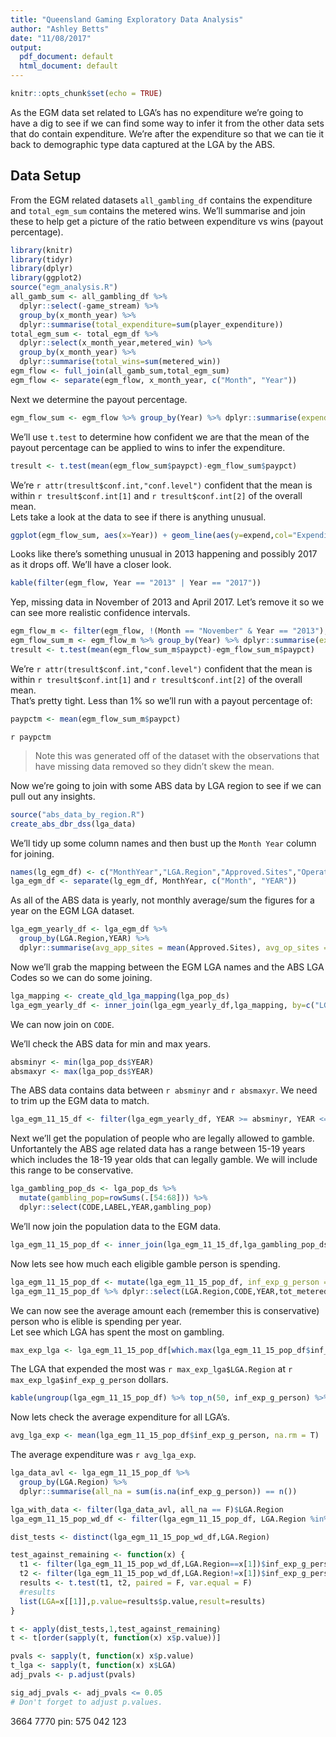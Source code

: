 ```yaml
---
title: "Queensland Gaming Exploratory Data Analysis"
author: "Ashley Betts"
date: "11/08/2017"
output:
  pdf_document: default
  html_document: default
---
```


```r
knitr::opts_chunk$set(echo = TRUE)
```

As the EGM data set related to LGA's has no expenditure we're going to have a dig to see if we can find some way to infer it from the other data sets that do contain expenditure. We're after the expenditure so that we can tie it back to demographic type data captured at the LGA by the ABS.

## Data Setup
From the EGM related datasets `all_gambling_df` contains the expenditure and `total_egm_sum` contains the metered wins. We'll summarise and join these to help get a picture of the ratio between expenditure vs wins (payout percentage).
```r
library(knitr)
library(tidyr)
library(dplyr)
library(ggplot2)
source("egm_analysis.R")
all_gamb_sum <- all_gambling_df %>%
  dplyr::select(-game_stream) %>% 
  group_by(x_month_year) %>%
  dplyr::summarise(total_expenditure=sum(player_expenditure))
total_egm_sum <- total_egm_df %>%
  dplyr::select(x_month_year,metered_win) %>%
  group_by(x_month_year) %>%
  dplyr::summarise(total_wins=sum(metered_win))
egm_flow <- full_join(all_gamb_sum,total_egm_sum)
egm_flow <- separate(egm_flow, x_month_year, c("Month", "Year"))
```
Next we determine the payout percentage.
```r
egm_flow_sum <- egm_flow %>% group_by(Year) %>% dplyr::summarise(expend=sum(total_expenditure, na.rm = T),pay=sum(total_wins, na.rm=T),paypct=pay/expend)
```
We'll use `t.test` to determine how confident we are that the mean of the payout percentage can be applied to wins to infer the expenditure.
```r
tresult <- t.test(mean(egm_flow_sum$paypct)-egm_flow_sum$paypct)
```
We're `r attr(tresult$conf.int,"conf.level")` confident that the mean is within `r tresult$conf.int[1]` and `r tresult$conf.int[2]` of the overall mean.  
Lets take a look at the data to see if there is anything unusual.
```r
ggplot(egm_flow_sum, aes(x=Year)) + geom_line(aes(y=expend,col="Expenditure", group=1)) + geom_line(aes(y=pay, col="Winnings", group=1)) + scale_color_manual("",breaks=c("Expenditure", "Winnings"), values=c("red","blue"))
```
Looks like there's something unusual in 2013 happening and possibly 2017 as it drops off. We'll have a closer look.
```r
kable(filter(egm_flow, Year == "2013" | Year == "2017"))
```

Yep, missing data in November of 2013 and April 2017. Let's remove it so we can see more realistic confidence intervals.
```r
egm_flow_m <- filter(egm_flow, !(Month == "November" & Year == "2013"), !(Month == "April" & Year == "2017"))
egm_flow_sum_m <- egm_flow_m %>% group_by(Year) %>% dplyr::summarise(expend=sum(total_expenditure, na.rm = T),pay=sum(total_wins, na.rm=T),paypct=pay/expend)
tresult <- t.test(mean(egm_flow_sum_m$paypct)-egm_flow_sum_m$paypct)
```
We're `r attr(tresult$conf.int,"conf.level")` confident that the mean is within `r tresult$conf.int[1]` and `r tresult$conf.int[2]` of the overall mean.  
That's pretty tight. Less than 1% so we'll run with a payout percentage of:
```r
paypctm <- mean(egm_flow_sum_m$paypct)
```
`r paypctm`

> Note this was generated off of the dataset with the observations that have missing data removed so they didn't skew the mean.

Now we're going to join with some ABS data by LGA region to see if we can pull out any insights.

```r
source("abs_data_by_region.R")
create_abs_dbr_dss(lga_data)
```
We'll tidy up some column names and then bust up the `Month Year` column for joining.
```r
names(lg_egm_df) <- c("MonthYear","LGA.Region","Approved.Sites","Operational.Sites","Approved.EGMs", "Operational.EGMs", "Metered.Win")
lga_egm_df <- separate(lg_egm_df, MonthYear, c("Month", "YEAR"))
```
As all of the ABS data is yearly, not monthly average/sum the figures for a year on the EGM LGA dataset.
```r
lga_egm_yearly_df <- lga_egm_df %>%
  group_by(LGA.Region,YEAR) %>% 
  dplyr::summarise(avg_app_sites = mean(Approved.Sites), avg_op_sites = mean(Operational.Sites), avg_app_egms = mean(Approved.EGMs), avg_op_egms = mean(Operational.EGMs), tot_metered_win = sum(Metered.Win), tot_inf_expend = tot_metered_win / paypctm)
```
Now we'll grab the mapping between the EGM LGA names and the ABS LGA Codes so we can do some joining.
```r
lga_mapping <- create_qld_lga_mapping(lga_pop_ds)
lga_egm_yearly_df <- inner_join(lga_egm_yearly_df,lga_mapping, by=c("LGA.Region"="LABEL"))
```
We can now join on `CODE`. 

We'll check the ABS data for min and max years.
```r
absminyr <- min(lga_pop_ds$YEAR)
absmaxyr <- max(lga_pop_ds$YEAR)
```
The ABS data contains data between `r absminyr` and `r absmaxyr`. We need to trim up the EGM data to match.
```r
lga_egm_11_15_df <- filter(lga_egm_yearly_df, YEAR >= absminyr, YEAR <= absmaxyr)
```
Next we'll get the population of people who are legally allowed to gamble. Unfortantely the ABS age related data has a range between 15-19 years which includes the 18-19 year olds that can legally gamble. We will include this range to be conservative.

```r
lga_gambling_pop_ds <- lga_pop_ds %>%
  mutate(gambling_pop=rowSums(.[54:68])) %>% 
  dplyr::select(CODE,LABEL,YEAR,gambling_pop)
```
We'll now join the population data to the EGM data.
```r
lga_egm_11_15_pop_df <- inner_join(lga_egm_11_15_df,lga_gambling_pop_ds)
```
Now lets see how much each eligible gamble person is spending.
```r
lga_egm_11_15_pop_df <- mutate(lga_egm_11_15_pop_df, inf_exp_g_person = tot_inf_expend / gambling_pop)
lga_egm_11_15_pop_df %>% dplyr::select(LGA.Region,CODE,YEAR,tot_metered_win,tot_inf_expend,inf_exp_g_person)
```
We can now see the average amount each (remember this is conservative) person who is elible is spending per year.  
Let see which LGA has spent the most on gambling.
```r
max_exp_lga <- lga_egm_11_15_pop_df[which.max(lga_egm_11_15_pop_df$inf_exp_g_person),]
```
The LGA that expended the most was `r max_exp_lga$LGA.Region` at `r max_exp_lga$inf_exp_g_person` dollars.
```r
kable(ungroup(lga_egm_11_15_pop_df) %>% top_n(50, inf_exp_g_person) %>% dplyr::select(LGA.Region, YEAR, inf_exp_g_person) %>% arrange(desc(inf_exp_g_person)))
```
Now lets check the average expenditure for all LGA's.
```r
avg_lga_exp <- mean(lga_egm_11_15_pop_df$inf_exp_g_person, na.rm = T)
```

The average expenditure was `r avg_lga_exp`.

```r
lga_data_avl <- lga_egm_11_15_pop_df %>% 
  group_by(LGA.Region) %>% 
  dplyr::summarise(all_na = sum(is.na(inf_exp_g_person)) == n())

lga_with_data <- filter(lga_data_avl, all_na == F)$LGA.Region
lga_egm_11_15_pop_wd_df <- filter(lga_egm_11_15_pop_df, LGA.Region %in% lga_with_data)

dist_tests <- distinct(lga_egm_11_15_pop_wd_df,LGA.Region)

test_against_remaining <- function(x) {
  t1 <- filter(lga_egm_11_15_pop_wd_df,LGA.Region==x[1])$inf_exp_g_person
  t2 <- filter(lga_egm_11_15_pop_wd_df,LGA.Region!=x[1])$inf_exp_g_person
  results <- t.test(t1, t2, paired = F, var.equal = F)
  #results
  list(LGA=x[[1]],p.value=results$p.value,result=results)
}

t <- apply(dist_tests,1,test_against_remaining)
t <- t[order(sapply(t, function(x) x$p.value))]

pvals <- sapply(t, function(x) x$p.value)
t_lga <- sapply(t, function(x) x$LGA)
adj_pvals <- p.adjust(pvals)

sig_adj_pvals <- adj_pvals <= 0.05
# Don't forget to adjust p.values.

```


3664 7770
pin: 575 042 123

